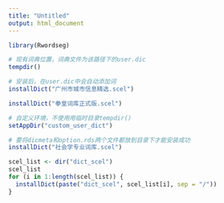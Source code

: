 ---
title: "Untitled"
output: html_document
---

```{r}
library(Rwordseg) 
```

```{r}
# 现有词典位置，词典文件为该路径下的user.dic
tempdir()
```

```{r}
# 安装后，在user.dic中会自动添加词
installDict("广州市城市信息精选.scel")
```

```{r}
installDict("拳皇词库正式版.scel")
```

```{r}
# 自定义环境，不使用用临时目录tempdir()
setAppDir("custom_user_dict")
```

```{r}
# 要将dicmeta和option.rds两个文件都放到目录下才能安装成功
installDict("社会学专业词库.scel")
```

```{r}
scel_list <- dir("dict_scel")
scel_list
for (i in 1:length(scel_list)) {
  installDict(paste("dict_scel", scel_list[i], sep = "/"))
}
```

